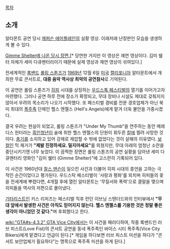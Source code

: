 [[목차]]

== 소개 ==
{{{#!html
<object width="420" height="315"><param name="movie" value="//www.youtube.com/v/D3JvyvgPtN4?hl=ko_KR&amp;version=3"></param><param name="allowFullScreen" value="true"></param><param name="allowscriptaccess" value="always"></param><embed src="//www.youtube.com/v/D3JvyvgPtN4?hl=ko_KR&amp;version=3" type="application/x-shockwave-flash" width="420" height="315" allowscriptaccess="always" allowfullscreen="true"></embed></object>
}}}
알타몬트 공연 당시 [[제퍼슨 에어플레인]]의 실황 영상. 이래저래 난장판인 모습을 생생하게 볼 수 있다.

[http://www.youtube.com/watch?v=0qTKsylrpsg Gimme Shelter에 나온 당시 장면.][* 당연한 거지만 이 영상은 재연 영상이다. 김미 쉘터 자체가 세미 다큐멘터리이기 때문에 실제 영상과 재연 영상이 섞여있다.]

전세계적인 [[록밴드]] [[롤링 스톤즈]]가 [[1969년]] 12월 6일 [[미국]] [[캘리포니아]] 알타몬트에서 개최한 무료 콘서트로, '''대중 음악 역사상 최악의 공연참사'''로 기억된다.

이 공연은 롤링 스톤즈가 [[히피]] 시대를 상징하는 [[우드스톡 페스티벌]]의 열기를 이어가고자 마련했다. 그러나 공연 하루 전에 장소가 확정되고, 무대 장비나 시설도 제대로 갖춰지지 않아서 우려의 목소리가 나오기 시작했다. 또 페스티벌 경비를 전문 경호업체가 아닌 북미 최대의 [[폭주족]] 단체인 헬스 엔젤스 (Hell's Angels)에게 맡겨 더욱 불안을 가중시켰다.

결국 우려는 현실이 되었고, 롤링 스톤즈가 "Under My Thumb"을 연주하는 동안 메레디스 헌터라는 [[흑인]][[청년]]이 술에 취한 헬스 엔젤스의 단원이 휘두른 [[칼]]에 찔려 사망한 것이다. [[총기]]를 소지하고 있어 강제로 제압할 수 밖에 없었다는 것이 살해의 이유였다. [[보컬]]인 믹 재거가 '''"제발 진정하세요. 밀지마세요"'''를 외쳤지만, 무대 아래의 엄청난 소란을 중단시키기엔 너무 늦었다. 이 끔찍한 장면은 롤링 스톤즈의 공연 실황을 담아낸 세미 다큐멘터리 영화인 "김미 쉘터 (Gimme Shelter)"에 고스란히 기록되어 있다.

이 사건은 1960년대 [[찰스 맨슨]]이 일으킨 사건과 더불어 히피 시대의 종언을 고하는 극적인 순간이었다고 평가된다. 우드스탁 페스티벌이 '사랑과 평화'를 외치며 히피들의 꽃을 전세계에 뿌렸다면, 4개월 후에 열린 알타몬트는 '무질서와 폭력'으로 결말을 맺으며 히피들을 역사의 저편으로 몰아냈다.

[[기타리스트]]인 키스 리처즈는 페스티벌 직후 런던 이브닝 스탠더드와의 인터뷰에서 '''"무대 앞에서 발생한 사건은 아직도 믿어지지 않는다. 헬스 엔젤스를 기용한 것은 정말 좋은 생각이 아니었던 것 같다."'''며 후회했다고 한다.

[[wiki:"GTA#s-4.3.2" GTA Vice City]]에서는 이 사건을 패러디하여, 작중 록밴드인 러브 피스트(Love Fist)의 콘서트 공연을 동네 폭주족인 바이스 시티 폭주족(Vice City Bikers)에게 맡겼다고 언급이 된다.[* 게임을 하다보면 러브 피스트 미션을 하다가 "콘서트 보안업체가 필요하다"는 명목으로 폭주족 미션을 하게 된다.]
